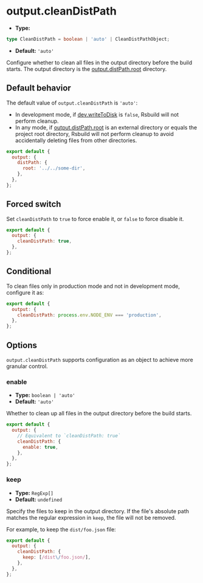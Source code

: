 # output.cleanDistPath

- **Type:**

```ts
type CleanDistPath = boolean | 'auto' | CleanDistPathObject;
```

- **Default:** `'auto'`

Configure whether to clean all files in the output directory before the build starts. The output directory is the [output.distPath.root](/config/output/dist-path) directory.

## Default behavior

The default value of `output.cleanDistPath` is `'auto'`:

- In development mode, if [dev.writeToDisk](/config/dev/write-to-disk) is `false`, Rsbuild will not perform cleanup.
- In any mode, if [output.distPath.root](/config/output/dist-path) is an external directory or equals the project root directory, Rsbuild will not perform cleanup to avoid accidentally deleting files from other directories.

```js
export default {
  output: {
    distPath: {
      root: '../../some-dir',
    },
  },
};
```

## Forced switch

Set `cleanDistPath` to `true` to force enable it, or `false` to force disable it.

```js
export default {
  output: {
    cleanDistPath: true,
  },
};
```

## Conditional

To clean files only in production mode and not in development mode, configure it as:

```js
export default {
  output: {
    cleanDistPath: process.env.NODE_ENV === 'production',
  },
};
```

## Options

`output.cleanDistPath` supports configuration as an object to achieve more granular control.

### enable

- **Type:** `boolean | 'auto'`
- **Default:** `'auto'`

Whether to clean up all files in the output directory before the build starts.

```js
export default {
  output: {
    // Equivalent to `cleanDistPath: true`
    cleanDistPath: {
      enable: true,
    },
  },
};
```

### keep

- **Type:** `RegExp[]`
- **Default:** `undefined`

Specify the files to keep in the output directory. If the file's absolute path matches the regular expression in `keep`, the file will not be removed.

For example, to keep the `dist/foo.json` file:

```js
export default {
  output: {
    cleanDistPath: {
      keep: [/dist\/foo.json/],
    },
  },
};
```
